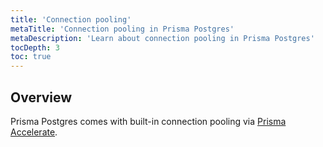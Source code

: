 ```yaml
---
title: 'Connection pooling'
metaTitle: 'Connection pooling in Prisma Postgres'
metaDescription: 'Learn about connection pooling in Prisma Postgres'
tocDepth: 3
toc: true
---
```


## Overview

Prisma Postgres comes with built-in connection pooling via [Prisma Accelerate](/accelerate/).

